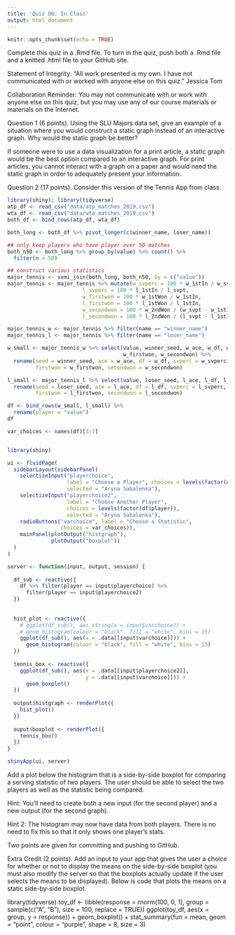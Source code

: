 ```yaml
---
title: 'Quiz 06: In Class'
output: html_document
---
```


```r
knitr::opts_chunk$set(echo = TRUE)
```


Complete this quiz in a .Rmd file. To turn in the quiz, push both a .Rmd file and a knitted .html file to your GitHub site.

Statement of Integrity: “All work presented is my own. I have not communicated with or worked with anyone else on this quiz.” Jessica Tom

Collaboration Reminder: You may not communicate with or work with anyone else on this quiz, but you may use any of our course materials or materials on the Internet.



Question 1 (6 points). Using the SLU Majors data set, give an example of a situation where you would construct a static graph instead of an interactive graph. Why would the static graph be better?

If someone were to use a data visualization for a print article, a static graph would be the best option compared to an interactive graph. For print articles, you cannot interact with a graph on a paper and would need the static graph in order to adequately present your information.

Question 2 (17 points). Consider this version of the Tennis App from class:
```r
library(shiny); library(tidyverse)
atp_df <- read_csv("data/atp_matches_2019.csv")
wta_df <- read_csv("data/wta_matches_2019.csv")
both_df <- bind_rows(atp_df, wta_df)

both_long <- both_df %>% pivot_longer(c(winner_name, loser_name))

## only keep players who have player over 50 matches
both_n50 <- both_long %>% group_by(value) %>% count() %>%
  filter(n > 50)

## construct various statistics
major_tennis <- semi_join(both_long, both_n50, by = c("value"))
major_tennis <- major_tennis %>% mutate(w_svperc = 100 * w_1stIn / w_svpt,
                        l_svperc = 100 * l_1stIn / l_svpt,
                        w_firstwon = 100 * w_1stWon / w_1stIn,
                        l_firstwon = 100 * l_1stWon / l_1stIn,
                        w_secondwon = 100 * w_2ndWon / (w_svpt - w_1stIn),
                        l_secondwon = 100 * l_2ndWon / (l_svpt - l_1stIn))

major_tennis_w <- major_tennis %>% filter(name == "winner_name")
major_tennis_l <- major_tennis %>% filter(name == "loser_name")

w_small <- major_tennis_w %>% select(value, winner_seed, w_ace, w_df, w_svperc,
                                     w_firstwon, w_secondwon) %>%
  rename(seed = winner_seed, ace = w_ace, df = w_df, svperc = w_svperc,
         firstwon = w_firstwon, secondwon = w_secondwon)

l_small <- major_tennis_l %>% select(value, loser_seed, l_ace, l_df, l_svperc, l_firstwon, l_secondwon)  %>%
  rename(seed = loser_seed, ace = l_ace, df = l_df, svperc = l_svperc,
         firstwon = l_firstwon, secondwon = l_secondwon)

df <- bind_rows(w_small, l_small) %>%
  rename(player = "value")
df

var_choices <- names(df)[3:7]


library(shiny)

ui <- fluidPage(
  sidebarLayout(sidebarPanel(
    selectizeInput("playerchoice",
                   label = "Choose a Player", choices = levels(factor(df$player)),
                   selected = "Aryna Sabalenka"),
    selectizeInput("playerchoice2",
                   label = "Choose Another Player", 
                   choices = levels(factor(df$player)),
                   selected = "Aryna Sabalenka"),
    radioButtons("varchoice", label = "Choose a Statistic",
                 choices = var_choices)),
    mainPanel(plotOutput("histgraph"),
              plotOutput("boxplot"))
  )
)

server <- function(input, output, session) {
  
  df_sub <- reactive({
    df %>% filter(player == input$playerchoice) %>% 
      filter(player == input$playerchoice2)
  })
  
  
  hist_plot <- reactive({
    # ggplot(df_sub(), aes_string(x = input$varchoice)) +
    # geom_histogram(colour = "black", fill = "white", bins = 15)
    ggplot(df_sub(), aes(x = .data[[input$varchoice]])) +
      geom_histogram(colour = "black", fill = "white", bins = 15)
  })
  
  tennis_box <- reactive({
    ggplot(df_sub(), aes(x = .data[[input$playerchoice2]], 
                         y = .data[[input$varchoice]])) +
      geom_boxplot()
  })
  
  output$histgraph <- renderPlot({
    hist_plot()
  })
  
  ouput$boxplot <- renderPlot({
    tennis_box()
  })
}

shinyApp(ui, server)
```
Add a plot below the histogram that is a side-by-side boxplot for comparing a serving statistic of two players. The user should be able to select the two players as well as the statistic being compared.

Hint: You’ll need to create both a new input (for the second player) and a new output (for the second graph).

Hint 2: The histogram may now have data from both players. There is no need to fix this so that it only shows one player’s stats.


Two points are given for committing and pushing to GitHub.



Extra Credit (2 points). Add an input to your app that gives the user a choice for whether or not to display the means on the side-by-side boxplot (you must also modify the server so that the boxplots actually update if the user selects the means to be displayed). Below is code that plots the means on a static side-by-side boxplot.

library(tidyverse)
toy_df <- tibble(response = rnorm(100, 0, 1),
                 group = sample(c("A", "B"), size = 100, replace = TRUE))
ggplot(toy_df, aes(x = group, y = response)) +
  geom_boxplot() +
  stat_summary(fun = mean, geom = "point", colour = "purple", shape = 8,
               size = 3)
```r

```